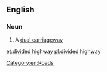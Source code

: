 ==English==

===Noun===
{{en-noun|head=[[divided]] [[highway]]}}

#{{US}} A [[dual carriageway]]

[[Category:en:Roads]]

[[et:divided highway]]
[[pl:divided highway]]